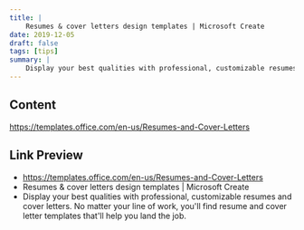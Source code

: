 ```yaml
---
title: |
    Resumes & cover letters design templates | Microsoft Create
date: 2019-12-05
draft: false
tags: [tips]
summary: |
    Display your best qualities with professional, customizable resumes and cover letters. No matter your line of work, you'll find resume and cover letter templates that'll help you land the job.
---
```


## Content

https://templates.office.com/en-us/Resumes-and-Cover-Letters

## Link Preview

- https://templates.office.com/en-us/Resumes-and-Cover-Letters
- Resumes & cover letters design templates | Microsoft Create
- Display your best qualities with professional, customizable resumes and cover letters. No matter your line of work, you'll find resume and cover letter templates that'll help you land the job.
